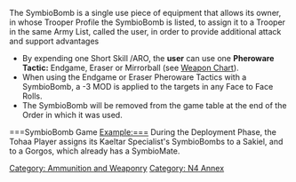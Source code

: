 {{section-ammo-and-weaponry}}


{{n4annex}}
{{n4list}}
The SymbioBomb is a single use piece of equipment that allows its owner, in whose Trooper Profile the SymbioBomb is listed, to assign it to a Trooper in the same Army List, called the user, in order to provide additional attack and support advantages

{{skillbox |black| SYMBIOBOMB  | }}
{{skill-label | Assignable (W), Comms Attack, Optional. }}
{{effects}}
* By expending one Short Skill /ARO, the '''user''' can use one '''Pheroware Tactic:''' Endgame, Eraser or Mirrorball (see [[Weapon_Chart#Pheroware_Tactics|Weapon Chart]]).
* When using the Endgame or Eraser Pheroware Tactics with a SymbioBomb, a -3 MOD is applied to the targets in any Face to Face Rolls. 
* The SymbioBomb will be removed from the game table at the end of the Order in which it was used.


===SymbioBomb Game Example:===
During the Deployment Phase, the Tohaa Player assigns its Kaeltar Specialist's SymbioBombs to a Sakiel, and to a Gorgos, which already has a SymbioMate.



{{n4end}}



[[Category: Ammunition and Weaponry]]
[[Category: N4 Annex]]